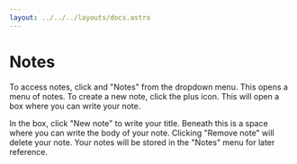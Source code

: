 ```yaml
---
layout: ../../../layouts/docs.astro
---
```



# Notes

To access notes, click <Cog /> and "Notes" from the dropdown menu.
This opens a menu of notes.
To create a new note, click the plus icon.
This will open a box where you can write your note.

In the box, click "New note" to write your title.
Beneath this is a space where you can write the body of your note.
Clicking "Remove note" will delete your note.
Your notes will be stored in the "Notes" menu for later reference.

